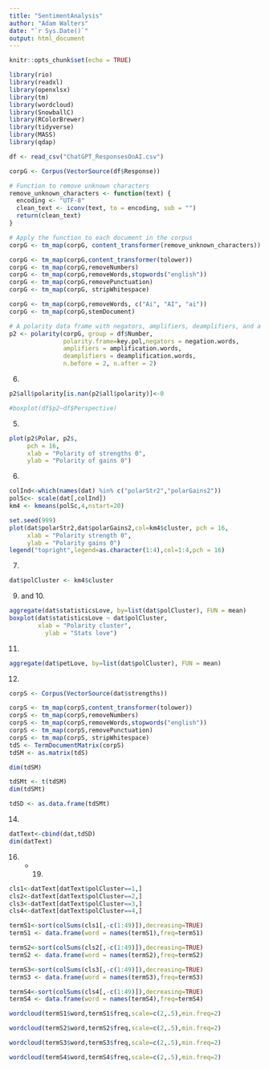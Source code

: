 ```yaml
---
title: "SentimentAnalysis"
author: "Adam Walters"
date: "`r Sys.Date()`"
output: html_document
---
```


```r
knitr::opts_chunk$set(echo = TRUE)
```

```r
library(rio)
library(readxl)
library(openxlsx)
library(tm)
library(wordcloud)
library(SnowballC)
library(RColorBrewer)
library(tidyverse)
library(MASS)
library(qdap)
```

```r
df <- read_csv("ChatGPT_ResponsesOnAI.csv")

```

```r
corpG <- Corpus(VectorSource(df$Response))

```

```r
# Function to remove unknown characters
remove_unknown_characters <- function(text) {
  encoding <- "UTF-8"
  clean_text <- iconv(text, to = encoding, sub = "")
  return(clean_text)
}

# Apply the function to each document in the corpus
corpG <- tm_map(corpG, content_transformer(remove_unknown_characters))
```

```r
corpG <- tm_map(corpG,content_transformer(tolower))
corpG <- tm_map(corpG,removeNumbers)
corpG <- tm_map(corpG,removeWords,stopwords("english"))
corpG <- tm_map(corpG,removePunctuation)
corpG <- tm_map(corpG, stripWhitespace)
```

```r
corpG <- tm_map(corpG,removeWords, c("Ai", "AI", "ai"))
corpG <- tm_map(corpG,stemDocument)
```

```r
# A polarity data frame with negators, amplifiers, deamplifiers, and a window of 2 words
p2 <- polarity(corpG, group = df$Number,
               polarity.frame=key.pol,negators = negation.words,
               amplifiers = amplification.words,
               deamplifiers = deamplification.words,
               n.before = 2, n.after = 2)


```

6.
```r
p2$all$polarity[is.nan(p2$all$polarity)]<-0
```



```r
#boxplot(df$p2~df$Perspective)
```


5.
```r
plot(p2$Polar, p2$,
     pch = 16,
     xlab = "Polarity of strengths 0",
     ylab = "Polarity of gains 0")
```

6.
```r
colInd<-which(names(dat) %in% c("polarStr2","polarGains2"))
polSc<- scale(dat[,colInd])
km4 <- kmeans(polSc,4,nstart=20)

set.seed(999)
plot(dat$polarStr2,dat$polarGains2,col=km4$cluster, pch = 16,
     xlab = "Polarity strength 0",
     ylab = "Polarity gains 0")
legend("topright",legend=as.character(1:4),col=1:4,pch = 16)
```

7.
```r
dat$polCluster <- km4$cluster
```

9. and 10.
```r
aggregate(dat$statisticsLove, by=list(dat$polCluster), FUN = mean)
boxplot(dat$statisticsLove ~ dat$polCluster,
        xlab = "Polarity cluster",
          ylab = "Stats love")
```

11.
```r
aggregate(dat$petLove, by=list(dat$polCluster), FUN = mean)
```

12.
```r
corpS <- Corpus(VectorSource(dat$strengths))
```

```r
corpS <- tm_map(corpS,content_transformer(tolower))
corpS <- tm_map(corpS,removeNumbers)
corpS <- tm_map(corpS,removeWords,stopwords("english"))
corpS <- tm_map(corpS,removePunctuation)
corpS <- tm_map(corpS, stripWhitespace)
tdS <- TermDocumentMatrix(corpS)
tdSM <- as.matrix(tdS)

dim(tdSM)

```

```r
tdSMt <- t(tdSM)
dim(tdSMt)

tdSD <- as.data.frame(tdSMt)
```

14.
```r
datText<-cbind(dat,tdSD)
dim(datText)
```

16. - 19.
```r
cls1<-datText[datText$polCluster==1,]
cls2<-datText[datText$polCluster==2,]
cls3<-datText[datText$polCluster==3,]
cls4<-datText[datText$polCluster==4,]

termS1<-sort(colSums(cls1[,-c(1:49)]),decreasing=TRUE)
termS1 <- data.frame(word = names(termS1),freq=termS1)

termS2<-sort(colSums(cls2[,-c(1:49)]),decreasing=TRUE)
termS2 <- data.frame(word = names(termS2),freq=termS2)

termS3<-sort(colSums(cls3[,-c(1:49)]),decreasing=TRUE)
termS3 <- data.frame(word = names(termS3),freq=termS3)

termS4<-sort(colSums(cls4[,-c(1:49)]),decreasing=TRUE)
termS4 <- data.frame(word = names(termS4),freq=termS4)

wordcloud(termS1$word,termS1$freq,scale=c(2,.5),min.freq=2)

wordcloud(termS2$word,termS2$freq,scale=c(2,.5),min.freq=2)

wordcloud(termS3$word,termS3$freq,scale=c(2,.5),min.freq=2)

wordcloud(termS4$word,termS4$freq,scale=c(2,.5),min.freq=2)
```

